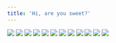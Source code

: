 ```yaml
---
title: 'Hi, are you sweet?'
---
```


![](/images/ribald-youth/part-37/pg432.jpg)
![](/images/ribald-youth/part-37/pg433.jpg)
![](/images/ribald-youth/part-37/pg434.jpg)
![](/images/ribald-youth/part-37/pg435.jpg)
![](/images/ribald-youth/part-37/pg436.jpg)
![](/images/ribald-youth/part-37/pg437.jpg)
![](/images/ribald-youth/part-37/pg438.jpg)
![](/images/ribald-youth/part-37/pg439.jpg)
![](/images/ribald-youth/part-37/pg440.jpg)
![](/images/ribald-youth/part-37/pg441.jpg)
![](/images/ribald-youth/part-37/pg442.jpg)
![](/images/ribald-youth/part-37/pg443.jpg)